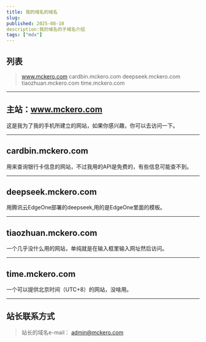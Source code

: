 ```yaml
---
title: 我的域名的域名
slug:
published: 2025-08-10
description:我的域名的子域名介绍
tags: ["mdx"]
---
```



## 列表

>www.mckero.com
>cardbin.mckero.com
>deepseek.mckero.com
>tiaozhuan.mckero.com
>time.mckero.com


---

## 主站：www.mckero.com

  这是我为了我的手机所建立的网站，如果你感兴趣，你可以去访问一下。

---

## cardbin.mckero.com

  用来查询银行卡信息的网站，不过我用的API是免费的，有些信息可能查不到。

---

## deepseek.mckero.com

  用腾讯云EdgeOne部署的deepseek,用的是EdgeOne里面的模板。

---

## tiaozhuan.mckero.com

  一个几乎没什么用的网站，单纯就是在输入框里输入网址然后访问。

---

## time.mckero.com

  一个可以提供北京时间（UTC+8）的网站，没啥用。

---

## 站长联系方式

>站长的域名e-mail：
>admin@mckero.com